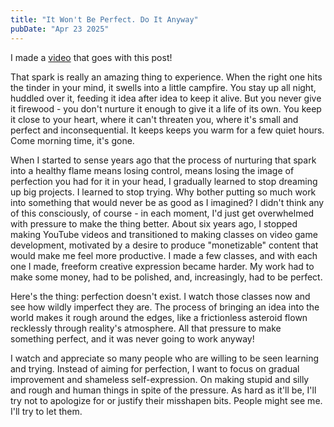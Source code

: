 ```yaml
---
title: "It Won't Be Perfect. Do It Anyway"
pubDate: "Apr 23 2025"
---
```



I made a [video](https://www.youtube.com/watch?v=kp1GRdVspFo) that goes with this post!

<Highlight highlightId="37"/>

That spark is really an amazing thing to experience. When the right one hits the tinder in your mind, it swells into a little campfire. You stay up all night, huddled over it, feeding it idea after idea to keep it alive. But you never give it firewood - you don't nurture it enough to give it a life of its own. You keep it close to your heart, where it can't threaten you, where it's small and perfect and inconsequential. It keeps keeps you warm for a few quiet hours. Come morning time, it's gone.

When I started to sense years ago that the process of nurturing that spark into a healthy flame means losing control, means losing the image of perfection you had for it in your head, I gradually learned to stop dreaming up big projects. I learned to stop trying. Why bother putting so much work into something that would never be as good as I imagined? I didn't think any of this consciously, of course - in each moment, I'd just get overwhelmed with pressure to make the thing better. About six years ago, I stopped making YouTube videos and transitioned to making classes on video game development, motivated by a desire to produce "monetizable" content that would make me feel more productive. I made a few classes, and with each one I made, freeform creative expression became harder. My work had to make some money, had to be polished, and, increasingly, had to be perfect.

Here's the thing: perfection doesn't exist. I watch those classes now and see how wildly imperfect they are. The process of bringing an idea into the world makes it rough around the edges, like a frictionless asteroid flown recklessly through reality's atmosphere. All that pressure to make something perfect, and it was never going to work anyway!

I watch and appreciate so many people who are willing to be seen learning and trying. Instead of aiming for perfection, I want to focus on gradual improvement and shameless self-expression. On making stupid and silly and rough and human things in spite of the pressure. As hard as it'll be, I'll try not to apologize for or justify their misshapen bits. People might see me. I'll try to let them.

<Highlight highlightId="3"/>